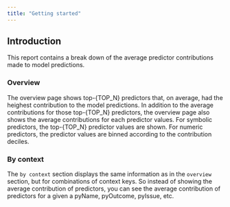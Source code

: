 ```yaml
---
title: "Getting started"
---
```


## Introduction

This report contains a break down of the average predictor contributions made to model predictions.

### Overview

The overview page shows top-{TOP_N} predictors that, on average, had the heighest contribution to the model predictions.
In addition to the average contributions for those top-{TOP_N} predictors, the overview page also shows the average contributions for each predictor values. For symbolic predictors, the top-{TOP_N} predictor values are shown. For numeric predictors, the predictor values are binned according to the contribution deciles.

### By context

The `by context` section displays the same information as in the `overview` section, but for combinations of context keys. So instead of showing the average contribution of predictors, you can see the average contribution of predictors for a given a pyName, pyOutcome, pyIssue, etc.
